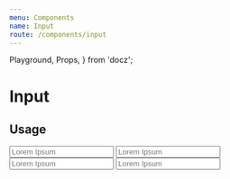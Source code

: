 ```yaml
---
menu: Components
name: Input
route: /components/input
---
```


  Playground,
  Props,
} from 'docz';

# Input

<Props of={Input} />

## Usage

<Playground>
  <Input
    mr={8}
    ph={12}
    pv={8}
    level={2}
    placeholder="Lorem Ipsum"
    border="#EEEEEE"
  />
  <Input
    pv={8}
    ph={12}
    level={2}
    type="password"
    placeholder="Lorem Ipsum"
    border="#EEEEEE"
  />
  <Input
    mt={8}
    ph={12}
    pv={8}
    level={2}
    placeholder="Lorem Ipsum"
    border="#EEEEEE"
    full
  />
  <Input
    as="textarea"
    mt={8}
    ph={12}
    pv={8}
    level={2}
    rows={5}
    placeholder="Lorem Ipsum"
    border="#EEEEEE"
  />
</Playground>
